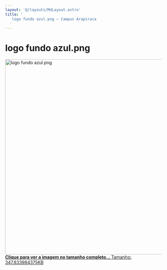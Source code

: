 ```yaml
---
layout: '@/layouts/MdLayout.astro'
title: '
   logo fundo azul.png — Campus Arapiraca
  '
---
```






logo fundo azul.png
===================









<a class="discreet" href="/cpt/documentos/logo-do-curso/logo-cc-arapiraca-2.png/image_view_fullscreen">
 <img alt="logo fundo azul.png" height="628" src="https://arapiraca.ufal.br/graduacao/ciencia-da-computacao/documentos/logo-do-curso/logo-cc-arapiraca-2.png/@@images/172e1832-bf6c-409b-80a4-173d09a1ed1f.png" title="logo fundo azul.png" width="630"/>
 <figcaption class="discreet">
  <strong class="sr-only">
   Clique para ver a imagem no tamanho completo…
  </strong>
  <span>
   Tamanho: 347.833984375KB
  </span>
 </figcaption>
</a>











